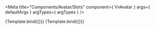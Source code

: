 
<Meta
	title="Components/Avatar/Slots"
	component={ VvAvatar }
	args={ defaultArgs }
	argTypes={ argTypes }
/>

<Canvas>
	<Story
		name="Default"
		play={defaultTest}
		args={{ default: 'MR' }}
		argTypes={{
			default: {
				control: {
					disable: true,
				}
			},
		}}>
		{Template.bind({})}
	</Story>
</Canvas>

<Canvas>
	<Story
		name="Content"
		play={defaultTest}
		args={{ content: 'MR' }}
		argTypes={{
			content: {
				control: {
					disable: true,
				}
			},
		}}>
		{Template.bind({})}
	</Story>
</Canvas>